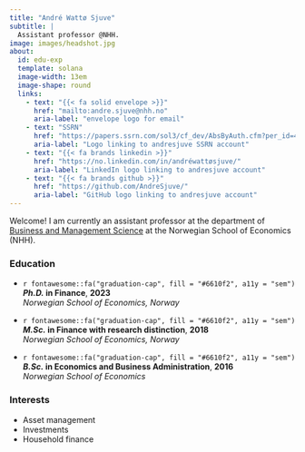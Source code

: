 ```yaml
---
title: "André Wattø Sjuve"
subtitle: |
  Assistant professor @NHH.
image: images/headshot.jpg
about:
  id: edu-exp
  template: solana
  image-width: 13em
  image-shape: round
  links:
    - text: "{{< fa solid envelope >}}"
      href: "mailto:andre.sjuve@nhh.no"
      aria-label: "envelope logo for email"
    - text: "SSRN"
      href: "https://papers.ssrn.com/sol3/cf_dev/AbsByAuth.cfm?per_id=4172820"
      aria-label: "Logo linking to andresjuve SSRN account"
    - text: "{{< fa brands linkedin >}}"
      href: "https://no.linkedin.com/in/andréwattøsjuve/"
      aria-label: "LinkedIn logo linking to andresjuve account"
    - text: "{{< fa brands github >}}"
      href: "https://github.com/AndreSjuve/"
      aria-label: "GitHub logo linking to andresjuve account"
---
```


::: {#edu-exp}
:::

Welcome! I am currently an assistant professor at the department of [Business and Management Science](https://www.nhh.no/en/departments/business-and-management-science/) at the Norwegian School of Economics (NHH). 

<!--
Have a look at my complete [_{{< fa solid file-alt >}} curriculum vitae_](https://no.linkedin.com/in/andréwattøsjuve/).
-->

:::: {.grid}

::: {.g-col-12 .g-col-md-8 style="text-align: left;"}
### Education{#headercolor}

- `r fontawesome::fa("graduation-cap", fill = "#6610f2", a11y = "sem")` **_Ph.D._ in Finance**, **2023**  
  *Norwegian School of Economics, Norway*

- `r fontawesome::fa("graduation-cap", fill = "#6610f2", a11y = "sem")` **_M.Sc._ in Finance with research distinction**, **2018**  
  *Norwegian School of Economics, Norway*

- `r fontawesome::fa("graduation-cap", fill = "#6610f2", a11y = "sem")` **_B.Sc._ in Economics and Business Administration**, **2016**  
  *Norwegian School of Economics*
:::

::: {.g-col-12 .g-col-md-4 style="text-align: left;"}
### Interests

- Asset management
- Investments
- Household finance
:::

::::
